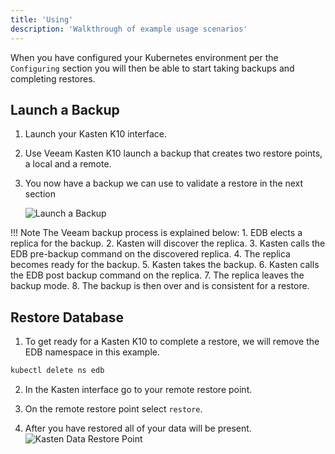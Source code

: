 ```yaml
---
title: 'Using'
description: 'Walkthrough of example usage scenarios'
---
```


When you have configured your Kubernetes environment per the `Configuring` section you will then be able to start taking backups and completing restores.

## Launch a Backup

1. Launch your Kasten K10 interface.

2. Use Veeam Kasten K10 launch a backup that creates two restore points, a local and a remote.

3. You now have a backup we can use to validate a restore in the next section

    ![Launch a Backup](Images/LaunchaBackup.png)

!!! Note
    The Veeam backup process is explained below:
    1. EDB elects a replica for the backup.
    2. Kasten will discover the replica.
    3. Kasten calls the EDB pre-backup command on the discovered replica.
    4. The replica becomes ready for the backup.
    5. Kasten takes the backup.
    6. Kasten calls the EDB post backup command on the replica.
    7. The replica leaves the backup mode.
    8. The backup is then over and is consistent for a restore.


## Restore Database

1. To get ready for a Kasten K10 to complete a restore, we will remove the EDB namespace in this example.

```bash
kubectl delete ns edb
```

2. In the Kasten interface go to your remote restore point.

3. On the remote restore point select `restore`.

4. After you have restored all of your data will be present.
    ![Kasten Data Restore Point](Images/KastenRestorePoint.png)



